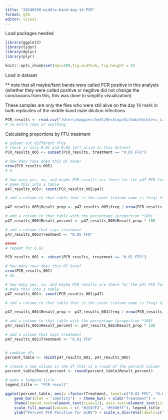 ```yaml
---
title: "20240330-middle-band-day-14-PCR"
format: gfm
editor: visual
---
```

Load packages needed

```r
library(ggplot2)
library(tidyr)
library(dplyr)
library(plyr)
```

```r
knitr::opts_chunk$set(dpi=300,fig.width=5, fig.height = 5)
```


Load in dataset

\*\* note that all maybe/faint bands were called PCR positive in this analysis (whether they were called positive or negitive did not change the conclusions from this, this was done to simplify visualization)

These samples are only the flies who were still alive on the day 14 mark in both replicates of the middle band male dilution infections 
```r
PCR_results <- read.csv("/Users/maggieschedl/Desktop/Github/Unckless_Lab_Resources/PCR_analysis/20240330-middle-band-day-14/20240330-middle-band-day-14.csv")
# no extra rows or anything
```

Calculating proportions by FFU treatment 

```r
# subset out different FFUs
# there is only 0.01 and 0.05 left alive in this dataset 
PCR_results_005 <- subset(PCR_results, treatment == "0.05 FFU")

# how many rows does this DF have?
nrow(PCR_results_005)
# 5 

# how many yes, no, and maybe PCR results are there for the p47 PCR for the day3 flies  0.05 
# make this into a table 
p47_results_005<- count(PCR_results_005$p47)

# add a column to that table that is the count (column name is freq) divided by the number of rows to get a proportion

p47_results_005$Result_prop <- p47_results_005$freq / nrow(PCR_results_005)

# add a column to that table with the percentage (proportion *100)
p47_results_005$Result_percent <- p47_results_005$Result_prop * 100

# add a column that says treatment
p47_results_005$Treatment <- "0.05 FFU"

#####
# repeat for 0.01 

PCR_results_001 <- subset(PCR_results, treatment == "0.01 FFU")

# how many rows does this DF have?
nrow(PCR_results_001)
# 26

# how many yes, no, and maybe PCR results are there for the p47 PCR for the day3 flies  0.05 
# make this into a table 
p47_results_001<- count(PCR_results_001$p47)

# add a column to that table that is the count (column name is freq) divided by the number of rows to get a proportion

p47_results_001$Result_prop <- p47_results_001$freq / nrow(PCR_results_001)

# add a column to that table with the percentage (proportion *100)
p47_results_001$Result_percent <- p47_results_001$Result_prop * 100

# add a column that says treatment
p47_results_001$Treatment <- "0.01 FFU"


# combine dfs
percent_table <- rbind(p47_results_001, p47_results_005)

# create a new column in the df that is a round of the percent column
percent_table$Round_percent <- round(percent_table$Result_percent)

# make a ledgend title
legend_title <- "PCR result"

ggplot(percent_table, aes(x =factor(Treatment, level=c("0.01 FFU", "0.05 FFU")), y = Round_percent,fill =factor(x, level=c('no', 'yes')))) +
    geom_bar(stat = "identity")  + theme_bw() + xlab("Treatment") +
    theme(legend.text=element_text(size=12), axis.text=element_text(size=12)) + 
    scale_fill_manual(values = c( "#2C67F2", "#55d0ff"), legend_title ) + 
    ylab("Percent PCR Positive for DiNV") + scale_x_discrete(labels=c("0.01 FFU" = "0.01 \nFFU", "0.05 FFU" = "0.05 \nFFU"))
```





